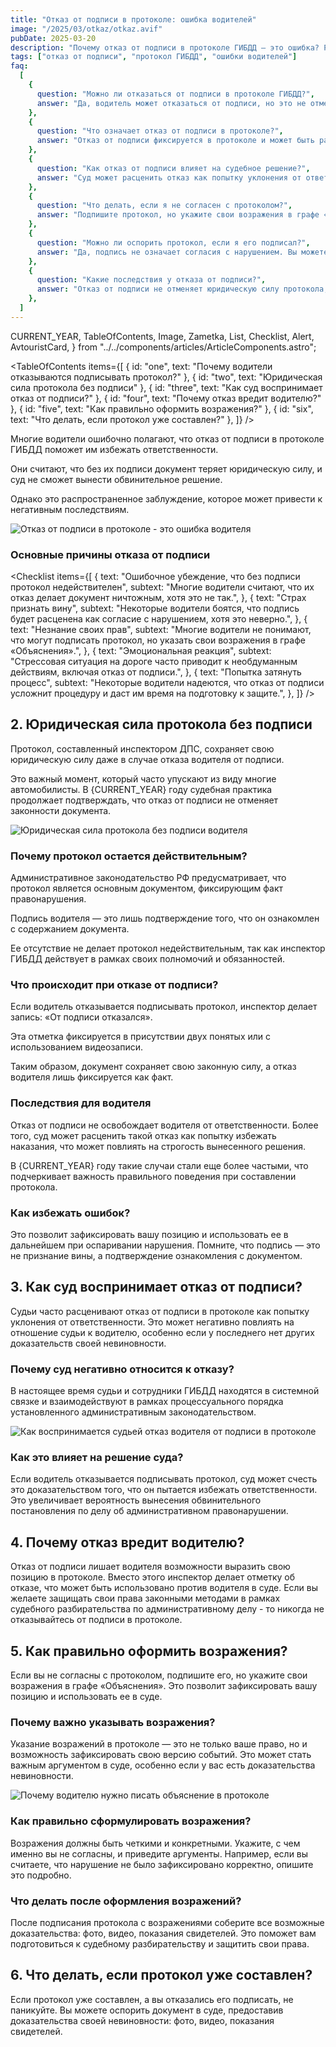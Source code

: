 ```yaml
---
title: "Отказ от подписи в протоколе: ошибка водителей"
image: "/2025/03/otkaz/otkaz.avif"
pubDate: 2025-03-20
description: "Почему отказ от подписи в протоколе ГИБДД — это ошибка? Разбираем, как такое поведение влияет на решение суда и почему водители получают обратный эффект."
tags: ["отказ от подписи", "протокол ГИБДД", "ошибки водителей"]
faq:
  [
    {
      question: "Можно ли отказаться от подписи в протоколе ГИБДД?",
      answer: "Да, водитель может отказаться от подписи, но это не отменяет юридической силы документа и может негативно повлиять на решение суда.",
    },
    {
      question: "Что означает отказ от подписи в протоколе?",
      answer: "Отказ от подписи фиксируется в протоколе и может быть расценен как несогласие с нарушением, но это не отменяет факта составления документа.",
    },
    {
      question: "Как отказ от подписи влияет на судебное решение?",
      answer: "Суд может расценить отказ как попытку уклонения от ответственности, что увеличивает вероятность вынесения обвинительного постановления.",
    },
    {
      question: "Что делать, если я не согласен с протоколом?",
      answer: "Подпишите протокол, но укажите свои возражения в графе «Объяснения». Это поможет защитить ваши интересы в суде.",
    },
    {
      question: "Можно ли оспорить протокол, если я его подписал?",
      answer: "Да, подпись не означает согласия с нарушением. Вы можете оспорить протокол в суде, предоставив доказательства своей невиновности.",
    },
    {
      question: "Какие последствия у отказа от подписи?",
      answer: "Отказ от подписи не отменяет юридическую силу протокола, но может усложнить вашу защиту в суде, так как судья может расценить это как попытку уклонения от административной ответственности.",
    },
  ]
---
```


  CURRENT_YEAR,
  TableOfContents,
  Image,
  Zametka,
  List,
  Checklist,
  Alert,
  AvtouristCard,
} from "../../components/articles/ArticleComponents.astro";

<TableOfContents
  items={[
    { id: "one", text: "Почему водители отказываются подписывать протокол?" },
    { id: "two", text: "Юридическая сила протокола без подписи" },
    { id: "three", text: "Как суд воспринимает отказ от подписи?" },
    { id: "four", text: "Почему отказ вредит водителю?" },
    { id: "five", text: "Как правильно оформить возражения?" },
    { id: "six", text: "Что делать, если протокол уже составлен?" },
  ]}
/>

<section class="article-section" id="one">

Многие водители ошибочно полагают, что отказ от подписи в протоколе ГИБДД поможет им избежать ответственности.

Они считают, что без их подписи документ теряет юридическую силу, и суд не сможет вынести обвинительное решение.

Однако это распространенное заблуждение, которое может привести к негативным последствиям.

<Image
  src="/2025/03/otkaz/otkaz_podpis.avif"
  alt="Отказ от подписи в протоколе - это ошибка водителя"
  counter={1}
/>

<Zametka text="Отказ от подписи не отменяет юридической силы административного протокола, составленного в отношении водителя. Документ остается действительным, даже если водитель его не подписал." />

<Alert text="Отказ от подписи может быть расценен как попытка уклонения от ответственности, что только усугубит ситуацию и повлияет на решение суда." />

### Основные причины отказа от подписи

<Checklist
  items={[
    {
      text: "Ошибочное убеждение, что без подписи протокол недействителен",
      subtext:
        "Многие водители считают, что их отказ делает документ ничтожным, хотя это не так.",
    },
    {
      text: "Страх признать вину",
      subtext:
        "Некоторые водители боятся, что подпись будет расценена как согласие с нарушением, хотя это неверно.",
    },
    {
      text: "Незнание своих прав",
      subtext:
        "Многие водители не понимают, что могут подписать протокол, но указать свои возражения в графе «Объяснения».",
    },
    {
      text: "Эмоциональная реакция",
      subtext:
        "Стрессовая ситуация на дороге часто приводит к необдуманным действиям, включая отказ от подписи.",
    },
    {
      text: "Попытка затянуть процесс",
      subtext:
        "Некоторые водители надеются, что отказ от подписи усложнит процедуру и даст им время на подготовку к защите.",
    },
  ]}
/>

<Zametka text="Важно понимать, что отказ от подписи не защищает от ответственности, а лишь усложняет процесс защиты в суде." />

<Alert text="Подпись в протоколе — это не признание вины, а подтверждение того, что вы ознакомлены с документом. Отказ от подписи может быть использован против вас." />

</section>

<section class="article-section" id="two">

## 2. Юридическая сила протокола без подписи

Протокол, составленный инспектором ДПС, сохраняет свою юридическую силу даже в случае отказа водителя от подписи.

Это важный момент, который часто упускают из виду многие автомобилисты. В {CURRENT_YEAR} году судебная практика продолжает подтверждать, что отказ от подписи не отменяет законности документа.

<Image
  src="/2025/03/otkaz/protokol_bez_podpisi.avif"
  alt="Юридическая сила протокола без подписи водителя"
  counter={2}
/>

<Zametka text="Согласно статье 28.2 КоАП РФ, протокол об административном правонарушении считается действительным, даже если водитель отказался его подписать. Отказ фиксируется в документе, но это не отменяет его юридической силы." />

<Alert text="Отказ от подписи не отменяет протокол, но может быть расценен судом как попытка уклонения от ответственности, что негативно повлияет на исход дела." />

### Почему протокол остается действительным?

Административное законодательство РФ предусматривает, что протокол является основным документом, фиксирующим факт правонарушения.

Подпись водителя — это лишь подтверждение того, что он ознакомлен с содержанием документа.

Ее отсутствие не делает протокол недействительным, так как инспектор ГИБДД действует в рамках своих полномочий и обязанностей.

### Что происходит при отказе от подписи?

Если водитель отказывается подписывать протокол, инспектор делает запись: «От подписи отказался».

Эта отметка фиксируется в присутствии двух понятых или с использованием видеозаписи.

Таким образом, документ сохраняет свою законную силу, а отказ водителя лишь фиксируется как факт.

### Последствия для водителя

Отказ от подписи не освобождает водителя от ответственности. Более того, суд может расценить такой отказ как попытку избежать наказания, что может повлиять на строгость вынесенного решения.

В {CURRENT_YEAR} году такие случаи стали еще более частыми, что подчеркивает важность правильного поведения при составлении протокола.

### Как избежать ошибок?

<Zametka text="Вместо отказа от подписи рекомендуется подписать протокол, но указать свои возражения в графе «Объяснения»." />

Это позволит зафиксировать вашу позицию и использовать ее в дальнейшем при оспаривании нарушения. Помните, что подпись — это не признание вины, а подтверждение ознакомления с документом.

</section>

<section class="article-section" id="three">

## 3. Как суд воспринимает отказ от подписи?

Судьи часто расценивают отказ от подписи в протоколе как попытку уклонения от ответственности. Это может негативно повлиять на отношение судьи к водителю, особенно если у последнего нет других доказательств своей невиновности.

<Zametka text="Суд может посчитать, что водитель пытается скрыть факт нарушения, что увеличивает вероятность вынесения обвинительного постановления." />

### Почему суд негативно относится к отказу?

В настоящее время судьи и сотрудники ГИБДД находятся в системной связке и взаимодействуют в рамках процессуального порядка установленного административным законодательством.

<Image
  src="/2025/03/otkaz/vospr_otkaz.avif"
  alt="Как воспринимается судьей отказ водителя от подписи в протоколе"
  counter={3}
/>

### Как это влияет на решение суда?

Если водитель отказывается подписывать протокол, суд может счесть это доказательством того, что он пытается избежать ответственности. Это увеличивает вероятность вынесения обвинительного постановления по делу об административном правонарушении.

<Alert text="Отказ от подписи не является доказательством невиновности и не защищает от штрафа или других санкций." />

</section>

<section class="article-section" id="four">

## 4. Почему отказ вредит водителю?

Отказ от подписи лишает водителя возможности выразить свою позицию в протоколе. Вместо этого инспектор делает отметку об отказе, что может быть использовано против водителя в суде. Если вы желаете защищать свои права законными методами в рамках судебного разбирательства по административному делу - то никогда не отказывайтесь от подписи в протоколе.

</section>

<section class="article-section" id="five">

## 5. Как правильно оформить возражения?

Если вы не согласны с протоколом, подпишите его, но укажите свои возражения в графе «Объяснения». Это позволит зафиксировать вашу позицию и использовать ее в суде.

<Zametka text="Указание возражений в протоколе — это ваше право, закрепленное в статье 28.2 КоАП РФ." />

### Почему важно указывать возражения?

Указание возражений в протоколе — это не только ваше право, но и возможность зафиксировать свою версию событий. Это может стать важным аргументом в суде, особенно если у вас есть доказательства невиновности.

<Image
  src="/2025/03/otkaz/obyasn_prot.avif"
  alt="Почему водителю нужно писать объяснение в протоколе"
  counter={4}
/>

### Как правильно сформулировать возражения?

Возражения должны быть четкими и конкретными. Укажите, с чем именно вы не согласны, и приведите аргументы. Например, если вы считаете, что нарушение не было зафиксировано корректно, опишите это подробно.

### Что делать после оформления возражений?

После подписания протокола с возражениями соберите все возможные доказательства: фото, видео, показания свидетелей. Это поможет вам подготовиться к судебному разбирательству и защитить свои права.

<Zametka text="Подпись в протоколе с возражениями — это не признание вины, а способ зафиксировать свою позицию. Используйте это право для защиты своих интересов." />

<Alert text="Не оставляйте графу «Объяснения» пустой. Чем подробнее вы опишете свои возражения, тем выше шансы на успешное оспаривание протокола." />

</section>

<section class="article-section" id="six">

## 6. Что делать, если протокол уже составлен?

Если протокол уже составлен, а вы отказались его подписать, не паникуйте. Вы можете оспорить документ в суде, предоставив доказательства своей невиновности: фото, видео, показания свидетелей.

<Zametka text="Даже если вы подписали протокол, это не означает согласия с нарушением. Вы всегда можете оспорить его в суде." />

<AvtouristCard />

</section>
